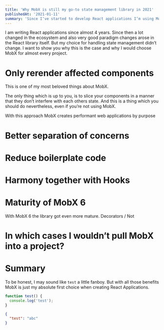 ```yaml
---
title: 'Why MobX is still my go-to state management library in 2021'
publishedAt: '2021-01-11'
summary: 'Since I‘ve started to develop React applications I‘m using MobX as state management library. I show you why this is still the case in 2021.'
---
```


<MainImage
  src="/images/blog/mobx-2021.png"
  width="700"
  height="350"
  alt="Mobx creates performant web apps by purpose"
/>

I am writing React applications since almost 4 years. Since then a lot changed in the ecosystem and also very good paradigm changes arose in the React library itself. But my choice for handling state management didn’t change. I want to show you why this is the case and why I would choose MobX for almost every project.

# Only rerender affected components

This is one of my most beloved things about MobX.

The only thing which is up to you, is to slice your components in a manner that they don’t interfere with each others state. And this is a thing which you should do nevertheless, even if you’re not using MobX.

With this approach MobX creates performant web applications by purpose

# Better separation of concerns

# Reduce boilerplate code

# Harmony together with Hooks

# Maturity of MobX 6

With MobX 6 the library got even more mature. Decorators / Not

# In which cases I wouldn’t pull MobX into a project?

# Summary

To be honest, I may sound like `test` a little fanboy. But with all those benefits MobX is just my absolute first choice when creating React Applications.

```js
function test() {
  console.log('test');
}
```

```js:package.json
{
  "test": "abc"
}
```
